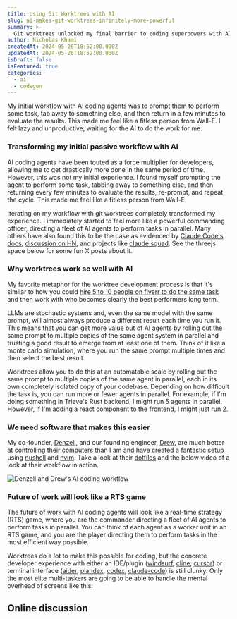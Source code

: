 ```yaml
---
title: Using Git Worktrees with AI
slug: ai-makes-git-worktrees-infinitely-more-powerful
summary: >-
  Git worktrees unlocked my final barrier to coding superpowers with AI and have transformed how I develop software.
author: Nicholas Khami
createdAt: 2024-05-26T18:52:00.000Z
updatedAt: 2024-05-26T18:52:00.000Z
isDraft: false
isFeatured: true
categories:
  - ai
  - codegen
---
```



My initial workflow with AI coding agents was to prompt them to perform some task, tab away to something else, and then return in a few minutes to evaluate the results. This made me feel like a fitless person from Wall-E. I felt lazy and unproductive, waiting for the AI to do the work for me.

### Transforming my initial passive workflow with AI

AI coding agents have been touted as a force multiplier for developers, allowing me to get drastically more done in the same period of time. However, this was not my initial experience. I found myself prompting the agent to perform some task, tabbing away to something else, and then returning every few minutes to evaluate the results, re-prompt, and repeat the cycle. This made me feel like a fitless person from Wall-E.

Iterating on my workflow with git worktrees completely transformed my experience. I immediately started to feel more like a powerful commanding officer, directing a fleet of AI agents to perform tasks in parallel. Many others have also found this to be the case as evidenced by [Claude Code's docs](https://docs.anthropic.com/en/docs/claude-code/tutorials#run-parallel-claude-code-sessions-with-git-worktrees), [discussion on HN](https://news.ycombinator.com/item?id=44043717), and projects like [claude squad](https://github.com/smtg-ai/claude-squad). See the threejs space below for some fun X posts about it.

<Pile />

### Why worktrees work so well with AI

My favorite metaphor for the worktree development process is that it's similar to how you could [hire 5 to 10 people on fiverr to do the same task](https://x.com/garrytan/status/1918027171039461435) and then work with who becomes clearly the best performers long term.

LLMs are stochastic systems and, even the same model with the same prompt, will almost always produce a different result each time you run it. This means that you can get more value out of AI agents by rolling out the same prompt to multiple copies of the same agent system in parallel and trusting a good result to emerge from at least one of them. Think of it like a monte carlo simulation, where you run the same prompt multiple times and then select the best result.

Worktrees allow you to do this at an automatable scale by rolling out the same prompt to multiple copies of the same agent in parallel, each in its own completely isolated copy of your codebase. Depending on how difficult the task is, you can run more or fewer agents in parallel. For example, if I'm doing something in Trieve's Rust backend, I might run 5 agents in parallel. However, if I'm adding a react component to the frontend, I might just run 2.

### We need software that makes this easier

My co-founder, [Denzell](https://x.com/cdxker), and our founding engineer, [Drew](https://github.com/drew-harris), are much better at controlling their computers than I am and have created a fantastic setup using [nushell](https://nushell.sh/) and [nvim](https://neovim.io/). Take a look at their [dotfiles](https://github.com/drew-harris/nvim-config) and the below video of a look at their workflow in action.

![Denzell and Drew's AI coding workflow](https://trieve.b-cdn.net/blog/git-worktrees/git-worktrees-ai-coding-cropped.gif)

### Future of work will look like a RTS game

The future of work with AI coding agents will look like a real-time strategy (RTS) game, where you are the commander directing a fleet of AI agents to perform tasks in parallel. You can think of each agent as a worker unit in an RTS game, and you are the player directing them to perform tasks in the most efficient way possible.

Worktrees do a lot to make this possible for coding, but the concrete developer experience with either an IDE/plugin ([windsurf](https://windsurf.com/), [cline](https://cline.bot/), [cursor](https://www.cursor.com/)) or terminal interface ([aider](https://aider.chat/), [plandex](https://github.com/plandex-ai/plandex), [codex](https://help.openai.com/en/articles/11096431-openai-codex-cli-getting-started), [claude-code](https://www.anthropic.com/claude-code)) is still clunky. Only the most elite multi-taskers are going to be able to handle the mental overhead of screens like this:

## Online discussion
